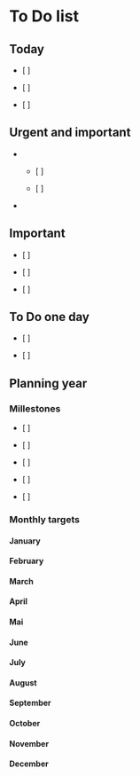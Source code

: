 # To Do list

## Today

-   [ ] 

-   [ ]

-   [ ]

## Urgent and important
  
*
  
  -   [ ]  

  -   [ ]

*  

## Important

-   [ ]

-   [ ]

-   [ ]

## To Do one day

-   [ ]

-   [ ]


## Planning year

### Millestones

-   [ ]

-   [ ]

-   [ ]

-   [ ]

-   [ ]

### Monthly targets 

#### January 

#### February 

#### March

#### April 

#### Mai 

#### June 

#### July 

#### August 

#### September 

#### October 

#### November 

#### December 

\newpage 